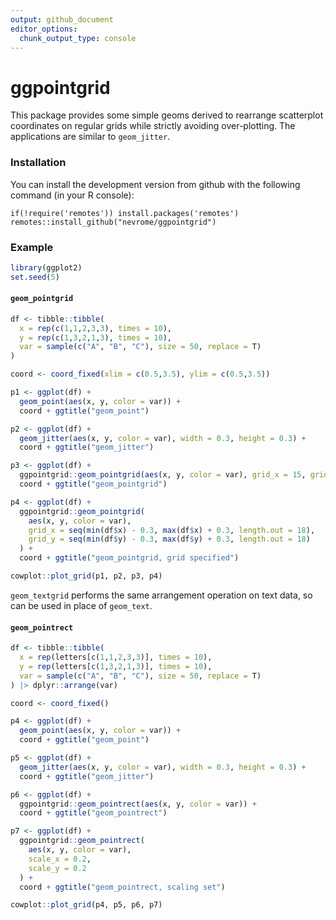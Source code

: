 ```yaml
---
output: github_document
editor_options: 
  chunk_output_type: console
---
```


<!-- README.md is generated from README.Rmd. Please edit that file -->

# ggpointgrid

This package provides some simple geoms derived to rearrange scatterplot coordinates on regular grids while strictly avoiding over-plotting. The applications are similar to `geom_jitter`.

### Installation

You can install the development version from github with the following command (in your R console):

```
if(!require('remotes')) install.packages('remotes')
remotes::install_github("nevrome/ggpointgrid")
```

### Example

```r
library(ggplot2)
set.seed(5)
```

#### `geom_pointgrid`

```r
df <- tibble::tibble(
  x = rep(c(1,1,2,3,3), times = 10),
  y = rep(c(1,3,2,1,3), times = 10),
  var = sample(c("A", "B", "C"), size = 50, replace = T)
)

coord <- coord_fixed(xlim = c(0.5,3.5), ylim = c(0.5,3.5))

p1 <- ggplot(df) +
  geom_point(aes(x, y, color = var)) +
  coord + ggtitle("geom_point")

p2 <- ggplot(df) +
  geom_jitter(aes(x, y, color = var), width = 0.3, height = 0.3) +
  coord + ggtitle("geom_jitter")

p3 <- ggplot(df) +
  ggpointgrid::geom_pointgrid(aes(x, y, color = var), grid_x = 15, grid_y = 15) +
  coord + ggtitle("geom_pointgrid")

p4 <- ggplot(df) +
  ggpointgrid::geom_pointgrid(
    aes(x, y, color = var),
    grid_x = seq(min(df$x) - 0.3, max(df$x) + 0.3, length.out = 18),
    grid_y = seq(min(df$y) - 0.3, max(df$y) + 0.3, length.out = 18)
  ) +
  coord + ggtitle("geom_pointgrid, grid specified")

cowplot::plot_grid(p1, p2, p3, p4)
```

`geom_textgrid` performs the same arrangement operation on text data, so can be used in place of `geom_text`.

#### `geom_pointrect`

```r
df <- tibble::tibble(
  x = rep(letters[c(1,1,2,3,3)], times = 10),
  y = rep(letters[c(1,3,2,1,3)], times = 10),
  var = sample(c("A", "B", "C"), size = 50, replace = T)
) |> dplyr::arrange(var)

coord <- coord_fixed()

p4 <- ggplot(df) +
  geom_point(aes(x, y, color = var)) +
  coord + ggtitle("geom_point")

p5 <- ggplot(df) +
  geom_jitter(aes(x, y, color = var), width = 0.3, height = 0.3) +
  coord + ggtitle("geom_jitter")

p6 <- ggplot(df) +
  ggpointgrid::geom_pointrect(aes(x, y, color = var)) +
  coord + ggtitle("geom_pointrect")

p7 <- ggplot(df) +
  ggpointgrid::geom_pointrect(
    aes(x, y, color = var),
    scale_x = 0.2,
    scale_y = 0.2
  ) +
  coord + ggtitle("geom_pointrect, scaling set")

cowplot::plot_grid(p4, p5, p6, p7)
```

